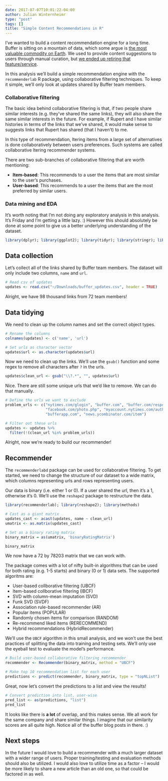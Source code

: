 ```yaml
---
date: 2017-07-07T10:01:22-04:00
author: Julian Winternheimr
type: "post"
tags: []
title: "Simple Content Recommendations in R"
---
```


I've wanted to build a content recommendation engine for a long time. Buffer is sitting on a mountain of data, which some argue is [the most valuable commodity on Earth](http://subprint.com/blog/data-is-the-most-valuable-commodity-on-earth). We used to provide content suggestions to users through manual curation, but [we ended up retiring that feature/service](https://open.buffer.com/retiring-suggestions/). 

In this analysis we'll build a simple recommendation engine with the `recommenderlab` R package, using collaborative filtering techniques. To keep it simple, we'll only look at updates shared by Buffer team members.

### Collaborative filtering
The basic idea behind collaborative filtering is that, if two people share similar interests (e.g. they've shared the same links), they will also share the same similar interests in the future. For example, if Rupert and I have similar histories in terms of the links that we've shared, it would make sense to suggests links that Rupert has shared (that I haven't) to me.

In this type of recommendation,  ltering items from a large set of alternatives is done collaboratively between users preferences. Such systems are called collaborative  ltering recommender systems.

There are two sub-branches of collaborative filtering that are worth mentioning:

 - **Item-based**: This recommends to a user the items that are most similar to the user's purchases.
 - **User-based**: This recommends to a user the items that are the most preferred by similar users.
 
### Data mining and EDA
It's worth noting that I'm not doing any exploratory analysis in this analysis. It's Friday and I'm getting a little lazy. :) However this should absolutely be done at some point to give us a better underlying understanding of the dataset. 

```r
library(dplyr); library(ggplot2); library(tidyr); library(stringr); library(buffer)
```

## Data collection
Let's collect all of the links shared by Buffer team members. The dataset will only include two columns, `name` and `url`. 

```r
# Read csv of updates
updates <- read.csv("~/Downloads/buffer_updates.csv", header = TRUE)
```

Alright, we have 98 thousand links from 72 team members!

## Data tidying
We need to clean up the column names and set the correct object types.

```r
# Rename the columns
colnames(updates) <- c('name', 'url')

# Set urls as character vector
updates$url <- as.character(updates$url)
```

Now we need to clean up the links. We'll use the `gsub()` function and some regex to remove all characters after `?` in the urls.

```r
updates$clean_url <- gsub("\\?.*", "", updates$url)
```

Nice. There are still some unique urls that we'd like to remove. We can do that manually.

```r
# Define the urls we want to exclude
problem_urls <- c("nytimes.com/glogin", "buffer.com", "buffer.com/respond", "nytimes.com",
                  "facebook.com/photo.php", "myaccount.nytimes.com/auth/login", "google.com",
                  "bufferapp.com", "news.ycombinator.com/item")

# Filter out these urls
updates <- updates %>%
  filter(!(clean_url %in% problem_urls))
```

Alright, now we're ready to build our recommender!

## Recommender
The `recommenderlabd` package can be used for collaborative filtering. To get started, we need to change the structure of our dataset to a wide matrix, which columns representing urls and rows representing users.

Our data is binary (i.e. either 1 or 0). If a user shared the url, then it's a 1, otherwise it's 0. We'll use the `reshape2` package to restructure the data.

```r
library(recommenderlab); library(reshape2); library(methods)
```

```r
# Cast as a giant matrix
updates_cast <- acast(updates, name ~ clean_url)
umatrix <- as.matrix(updates_cast)

# Set as a binary rating matrix
binary_matrix = as(umatrix, 'binaryRatingMatrix')

binary_matrix
```

We now have a 72 by 78203 matrix that we can work with.

The package comes with a lot of nifty built-in algorithms that can be used for both rating (e.g. 1-5 starts) and binary (0 or 1) data sets. The supported algoritms are:

 - User-based collborative filtering (UBCF)
 - Item-based collborative filtering (IBCF)
 - SVD with column-mean imputation (SVD)
 - Funk SVD (SVDF)
 - Association rule-based recommender (AR)
 - Popular items (POPULAR)
 - Randomly chosen items for comparison (RANDOM)
 - Re-recommend liked items (RERECOMMEND)
 - Hybrid recommendations (HybridRecommender)
 
We'll use the `UBCF` algorithm in this small analysis, and we won't use the best practices of splitting the data into training and testing sets. We'll only use the eyeball test to evaluate the model's performance.

```r
# Build user-based collaborative filtering recommender
recommender <- Recommender(binary_matrix, method = "UBCF")

# Make top 10 recommendation list for each user
predictions <- predict(recommender, binary_matrix, type = "topNList")
```

Great, now let's convert the predictions to a list and view the results!

```r
# Convert prediction into list, user-wise
pred_list <- as(predictions, "list")
pred_list
```

It looks like there is **a lot** of overlap, and this makes sense. We all work for the same company and share similar things. I imagine that our similarity scores are all quite high. Notice all of the buffer blog posts in there. :) 

## Next steps
In the future I would love to build a recommender with a much larger dataset with a wider range of users. Proper training/testing and evaluation methods should also be utilized. I would also love to utilize time as a factor -- I would be more likely to share a new article than an old one, so that could be factored in as well.



